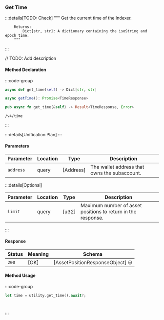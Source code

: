 ### Get Time

:::details[TODO: Check]
        """
        Get the current time of the Indexer.

        Returns:
            Dict[str, str]: A dictionary containing the isoString and epoch time.
        """
:::

// TODO: Add description

#### Method Declaration

:::code-group

```python [Python]
async def get_time(self) -> Dict[str, str]
```

```typescript [TypeScript]
async getTime(): Promise<TimeResponse>
```

```rust [Rust]
pub async fn get_time(&self) -> Result<TimeResponse, Error>
```

```url [API]
/v4/time
```

:::

:::details[Unification Plan]
:::

#### Parameters

| Parameter           | Location | Type               | Description                                                           |
| ------------------- | -------- | ------------------ | --------------------------------------------------------------------- |
| `address`           | query    | [Address]          | The wallet address that owns the subaccount.                          |

:::details[Optional]

| Parameter                     | Location | Type                      | Description                                                  |
| ----------------------------- | -------- | ------------------------- | ------------------------------------------------------------ |
| `limit`                       | query    | [u32]                     | Maximum number of asset positions to return in the response. |

:::

#### Response

| Status | Meaning     | Schema                          |
| ------ | ----------- | ------------------------------- |
| `200`  | [OK]        | [AssetPositionResponseObject] ⛁ |

#### Method Usage

:::code-group

```rust [Rust]
let time = utility.get_time().await?;
```

```python [Python]

```

```typescript [TypeScript]

```

:::
